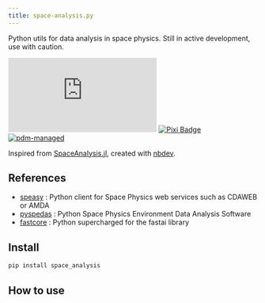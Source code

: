```yaml
---
title: space-analysis.py
---
```


Python utils for data analysis in space physics. Still in active development, use with caution.

[![PyPI](https://img.shields.io/pypi/v/space-analysis.py)](https://pypi.org/project/space-analysis.py)
[![Pixi Badge](https://img.shields.io/endpoint?url=https://raw.githubusercontent.com/prefix-dev/pixi/main/assets/badge/v0.json)](https://pixi.sh)
[![pdm-managed](https://img.shields.io/badge/pdm-managed-blueviolet)](https://pdm-project.org)

Inspired from [SpaceAnalysis.jl](https://henry2004y.github.io/VisAnaJulia/dev/), created with [nbdev](https://nbdev.fast.ai/).

## References

- [speasy](https://speasy.readthedocs.io) : Python client for Space Physics web services such as CDAWEB or AMDA
- [pyspedas](https://pyspedas.readthedocs.io) : Python Space Physics Environment Data Analysis Software
- [fastcore](https://fastcore.fast.ai) : Python supercharged for the fastai library

## Install

```sh
pip install space_analysis
```

## How to use

